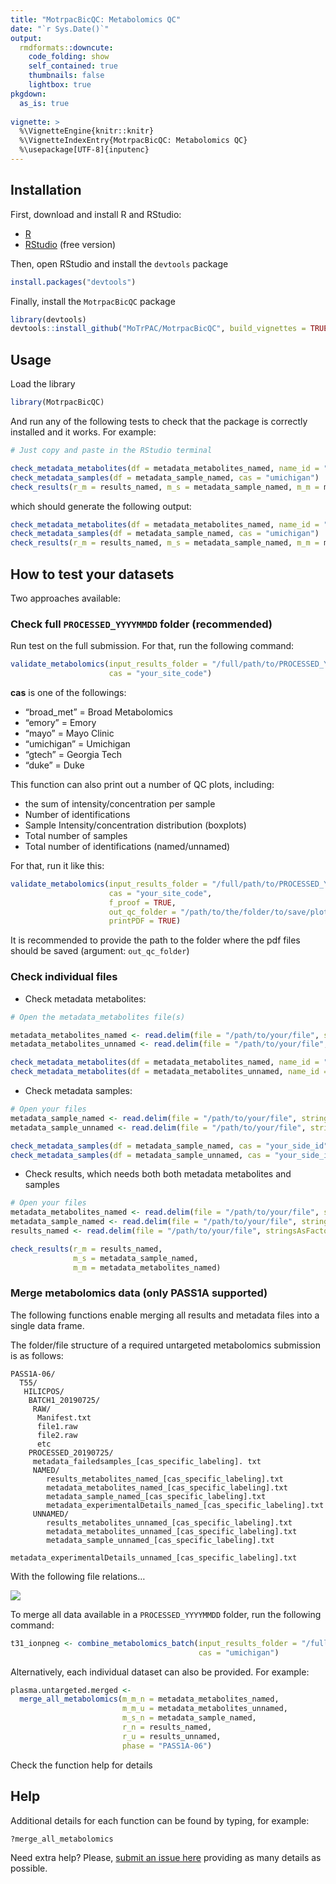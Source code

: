```yaml
---
title: "MotrpacBicQC: Metabolomics QC"
date: "`r Sys.Date()`"
output:
  rmdformats::downcute:
    code_folding: show
    self_contained: true
    thumbnails: false
    lightbox: true
pkgdown:
  as_is: true
  
vignette: >
  %\VignetteEngine{knitr::knitr}
  %\VignetteIndexEntry{MotrpacBicQC: Metabolomics QC}
  %\usepackage[UTF-8]{inputenc}  
---
```


## Installation

First, download and install R and RStudio:

- [R](https://mirror.las.iastate.edu/CRAN/) 
- [RStudio](https://rstudio.com/products/rstudio/download/) (free version)

Then, open RStudio and install the `devtools` package

```r
install.packages("devtools")
```

Finally, install the `MotrpacBicQC` package

```r
library(devtools)
devtools::install_github("MoTrPAC/MotrpacBicQC", build_vignettes = TRUE)
```


## Usage

Load the library

```r
library(MotrpacBicQC)
```

And run any of the following tests to check that the package 
is correctly installed and it works. For example:

```r
# Just copy and paste in the RStudio terminal

check_metadata_metabolites(df = metadata_metabolites_named, name_id = "named")
check_metadata_samples(df = metadata_sample_named, cas = "umichigan")
check_results(r_m = results_named, m_s = metadata_sample_named, m_m = metadata_metabolites_named)
```

which should generate the following output:

```r
check_metadata_metabolites(df = metadata_metabolites_named, name_id = "named")
check_metadata_samples(df = metadata_sample_named, cas = "umichigan")
check_results(r_m = results_named, m_s = metadata_sample_named, m_m = metadata_metabolites_named)
```

## How to test your datasets

Two approaches available:

### Check full `PROCESSED_YYYYMMDD` folder (recommended)

Run test on the full submission. For that, run the following command:

```r
validate_metabolomics(input_results_folder = "/full/path/to/PROCESSED_YYYYMMDD", 
                      cas = "your_site_code")
```

**cas** is one of the followings:

- "broad_met" = Broad Metabolomics
- "emory"     = Emory
- "mayo"      = Mayo Clinic
- "umichigan" = Umichigan
- "gtech"     = Georgia Tech
- "duke"      = Duke

This function can also print out a number of QC plots, including:

- the sum of intensity/concentration per sample
- Number of identifications
- Sample Intensity/concentration distribution (boxplots)
- Total number of samples
- Total number of identifications (named/unnamed)

For that, run it like this:

```r
validate_metabolomics(input_results_folder = "/full/path/to/PROCESSED_YYYYMMDD", 
                      cas = "your_site_code",
                      f_proof = TRUE,
                      out_qc_folder = "/path/to/the/folder/to/save/plots/",
                      printPDF = TRUE)
```

It is recommended to provide the path to the folder where the pdf files should be saved (argument: `out_qc_folder`)

### Check individual files

- Check metadata metabolites:

```r
# Open the metadata_metabolites file(s)

metadata_metabolites_named <- read.delim(file = "/path/to/your/file", stringsAsFactors = FALSE)
metadata_metabolites_unnamed <- read.delim(file = "/path/to/your/file", stringsAsFactors = FALSE)

check_metadata_metabolites(df = metadata_metabolites_named, name_id = "named")
check_metadata_metabolites(df = metadata_metabolites_unnamed, name_id = "unnamed")

```

- Check metadata samples:

```r
# Open your files
metadata_sample_named <- read.delim(file = "/path/to/your/file", stringsAsFactors = FALSE)
metadata_sample_unnamed <- read.delim(file = "/path/to/your/file", stringsAsFactors = FALSE)

check_metadata_samples(df = metadata_sample_named, cas = "your_side_id")
check_metadata_samples(df = metadata_sample_unnamed, cas = "your_side_id")
```

- Check results, which needs both both metadata metabolites and samples

```r
# Open your files
metadata_metabolites_named <- read.delim(file = "/path/to/your/file", stringsAsFactors = FALSE)
metadata_sample_named <- read.delim(file = "/path/to/your/file", stringsAsFactors = FALSE)
results_named <- read.delim(file = "/path/to/your/file", stringsAsFactors = FALSE)

check_results(r_m = results_named, 
              m_s = metadata_sample_named, 
              m_m = metadata_metabolites_named)
```

### Merge metabolomics data (only PASS1A supported)

The following functions enable merging all results and metadata files into a 
single data frame. 

The folder/file structure of a required untargeted metabolomics submission is as follows:

```
PASS1A-06/
  T55/
   HILICPOS/ 
    BATCH1_20190725/ 
     RAW/
      Manifest.txt
      file1.raw
      file2.raw
      etc
    PROCESSED_20190725/
     metadata_failedsamples_[cas_specific_labeling]. txt
     NAMED/
        results_metabolites_named_[cas_specific_labeling].txt 
        metadata_metabolites_named_[cas_specific_labeling].txt
        metadata_sample_named_[cas_specific_labeling].txt
        metadata_experimentalDetails_named_[cas_specific_labeling].txt
     UNNAMED/
        results_metabolites_unnamed_[cas_specific_labeling].txt
        metadata_metabolites_unnamed_[cas_specific_labeling].txt
        metadata_sample_unnamed_[cas_specific_labeling].txt
        metadata_experimentalDetails_unnamed_[cas_specific_labeling].txt
```

With the following file relations...

![](BIC_Metabolomics_DataProcessing_Summary_20200303.png)

To merge all data available in a `PROCESSED_YYYYMMDD` folder, run the following command:

```r
t31_ionpneg <- combine_metabolomics_batch(input_results_folder = "/full/path/to/PROCESSED_YYYYMMDD/", 
                                          cas = "umichigan")
```

Alternatively, each individual dataset can also be provided. For example:

```r
plasma.untargeted.merged <- 
  merge_all_metabolomics(m_m_n = metadata_metabolites_named,
                         m_m_u = metadata_metabolites_unnamed,
                         m_s_n = metadata_sample_named,
                         r_n = results_named,
                         r_u = results_unnamed,
                         phase = "PASS1A-06")
```

Check the function help for details

## Help

Additional details for each function can be found by typing, for example:

```r
?merge_all_metabolomics
```

Need extra help? Please, [submit an issue here](https://github.com/MoTrPAC/MotrpacBicQC/issues) 
providing as many details as possible.

